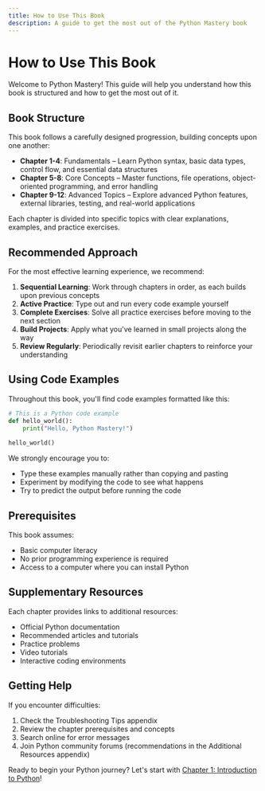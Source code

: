 ```yaml
---
title: How to Use This Book
description: A guide to get the most out of the Python Mastery book
---
```


# How to Use This Book

Welcome to Python Mastery! This guide will help you understand how this book is structured and how to get the most out of it.

## Book Structure

This book follows a carefully designed progression, building concepts upon one another:

- **Chapter 1-4**: Fundamentals – Learn Python syntax, basic data types, control flow, and essential data structures
- **Chapter 5-8**: Core Concepts – Master functions, file operations, object-oriented programming, and error handling
- **Chapter 9-12**: Advanced Topics – Explore advanced Python features, external libraries, testing, and real-world applications

Each chapter is divided into specific topics with clear explanations, examples, and practice exercises.

## Recommended Approach

For the most effective learning experience, we recommend:

1. **Sequential Learning**: Work through chapters in order, as each builds upon previous concepts
2. **Active Practice**: Type out and run every code example yourself
3. **Complete Exercises**: Solve all practice exercises before moving to the next section
4. **Build Projects**: Apply what you've learned in small projects along the way
5. **Review Regularly**: Periodically revisit earlier chapters to reinforce your understanding

## Using Code Examples

Throughout this book, you'll find code examples formatted like this:

```python
# This is a Python code example
def hello_world():
    print("Hello, Python Mastery!")
    
hello_world()
```

We strongly encourage you to:
- Type these examples manually rather than copying and pasting
- Experiment by modifying the code to see what happens
- Try to predict the output before running the code

## Prerequisites

This book assumes:
- Basic computer literacy
- No prior programming experience is required
- Access to a computer where you can install Python

## Supplementary Resources

Each chapter provides links to additional resources:
- Official Python documentation
- Recommended articles and tutorials
- Practice problems
- Video tutorials
- Interactive coding environments

## Getting Help

If you encounter difficulties:
1. Check the Troubleshooting Tips appendix
2. Review the chapter prerequisites and concepts
3. Search online for error messages
4. Join Python community forums (recommendations in the Additional Resources appendix)

Ready to begin your Python journey? Let's start with [Chapter 1: Introduction to Python](../chapter1/history-philosophy)! 